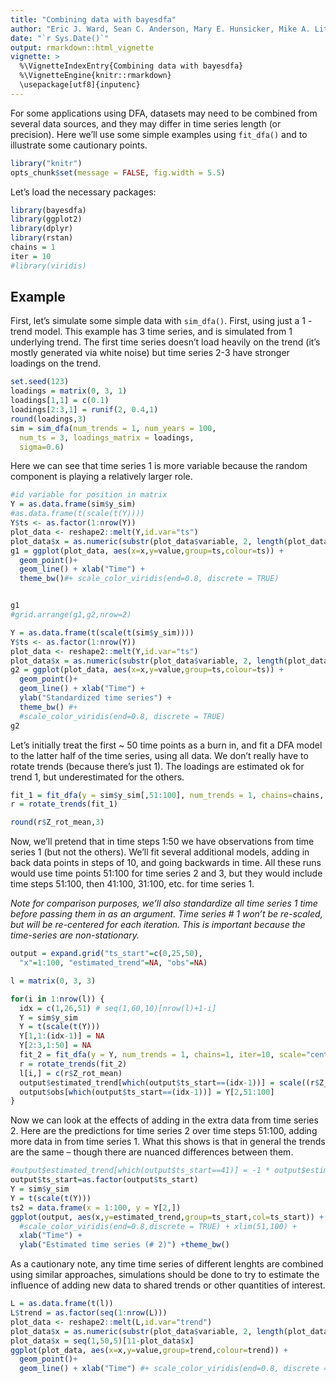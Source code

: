 ```yaml
---
title: "Combining data with bayesdfa"
author: "Eric J. Ward, Sean C. Anderson, Mary E. Hunsicker, Mike A. Litzow, Luis A. Damiano, Mark D. Scheuerell, Elizabeth E. Holmes, Nick Tolimieri"
date: "`r Sys.Date()`"
output: rmarkdown::html_vignette
vignette: >
  %\VignetteIndexEntry{Combining data with bayesdfa}
  %\VignetteEngine{knitr::rmarkdown}
  \usepackage[utf8]{inputenc}
---
```


For some applications using DFA, datasets may need to be combined from several data sources, and they may differ in time series length (or precision). Here we'll use some simple examples using `fit_dfa()` and to illustrate some cautionary points. 
   
```r
library("knitr")
opts_chunk$set(message = FALSE, fig.width = 5.5)
```

Let's load the necessary packages:

```r
library(bayesdfa)
library(ggplot2)
library(dplyr)
library(rstan)
chains = 1
iter = 10
#library(viridis)
```

## Example

First, let's simulate some simple data with `sim_dfa()`. First, using just a 1 - trend model. This example has 3 time series, and is simulated from 1 underlying trend. The first time series doesn't load heavily on the trend (it's mostly generated via white noise) but time series 2-3 have stronger loadings on the trend.

```r
set.seed(123)
loadings = matrix(0, 3, 1)
loadings[1,1] = c(0.1)
loadings[2:3,1] = runif(2, 0.4,1)
round(loadings,3)
sim = sim_dfa(num_trends = 1, num_years = 100, 
  num_ts = 3, loadings_matrix = loadings, 
  sigma=0.6)
```

Here we can see that time series 1 is more variable because the random component is playing a relatively larger role.  

```r
#id variable for position in matrix 
Y = as.data.frame(sim$y_sim)
#as.data.frame(t(scale(t(Y))))
Y$ts <- as.factor(1:nrow(Y))
plot_data <- reshape2::melt(Y,id.var="ts")
plot_data$x = as.numeric(substr(plot_data$variable, 2, length(plot_data$variable)))
g1 = ggplot(plot_data, aes(x=x,y=value,group=ts,colour=ts)) +
  geom_point()+
  geom_line() + xlab("Time") +
  theme_bw()#+ scale_color_viridis(end=0.8, discrete = TRUE)


g1
#grid.arrange(g1,g2,nrow=2)
```

```r
Y = as.data.frame(t(scale(t(sim$y_sim))))
Y$ts <- as.factor(1:nrow(Y))
plot_data <- reshape2::melt(Y,id.var="ts")
plot_data$x = as.numeric(substr(plot_data$variable, 2, length(plot_data$variable)))
g2 = ggplot(plot_data, aes(x=x,y=value,group=ts,colour=ts)) +
  geom_point()+
  geom_line() + xlab("Time") + 
  ylab("Standardized time series") +
  theme_bw() #+ 
  #scale_color_viridis(end=0.8, discrete = TRUE)
g2
```

Let's initially treat the first ~ 50 time points as a burn in, and fit a DFA model to the latter half of the time series, using all data. We don't really have to rotate trends (because there's just 1). The loadings are estimated ok for trend 1, but underestimated for the others.  

```r
fit_1 = fit_dfa(y = sim$y_sim[,51:100], num_trends = 1, chains=chains, iter=iter)
r = rotate_trends(fit_1)
```
```r
round(r$Z_rot_mean,3)
```

Now, we'll pretend that in time steps 1:50 we have observations from time series 1 (but not the others). We'll fit several additional models, adding in back data points in steps of 10, and going backwards in time. All these runs would use time points 51:100 for time series 2 and 3, but they would include time steps 51:100, then 41:100, 31:100, etc. for time series 1.

*Note for comparison purposes, we'll also standardize all time series 1 time before passing them in as an argument. Time series # 1 won't be re-scaled, but will be re-centered for each iteration. This is important because the time-series are non-stationary.*

```r

output = expand.grid("ts_start"=c(0,25,50), 
  "x"=1:100, "estimated_trend"=NA, "obs"=NA)

l = matrix(0, 3, 3)

for(i in 1:nrow(l)) {
  idx = c(1,26,51) # seq(1,60,10)[nrow(l)+1-i]
  Y = sim$y_sim
  Y = t(scale(t(Y)))
  Y[1,1:(idx-1)] = NA
  Y[2:3,1:50] = NA
  fit_2 = fit_dfa(y = Y, num_trends = 1, chains=1, iter=10, scale="center")
  r = rotate_trends(fit_2)
  l[i,] = c(r$Z_rot_mean)
  output$estimated_trend[which(output$ts_start==(idx-1))] = scale((r$Z_rot_mean %*% r$trends_mean)[2,])
  output$obs[which(output$ts_start==(idx-1))] = Y[2,51:100]
}
```

Now we can look at the effects of adding in the extra data from time series 2. Here are the predictions for time series 2 over time steps 51:100, adding more data in from time series 1. What this shows is that in general the trends are the same -- though there are nuanced differences between them. 

```r
#output$estimated_trend[which(output$ts_start==41)] = -1 * output$estimated_trend[which(output$ts_start==41)]
output$ts_start=as.factor(output$ts_start)
Y = sim$y_sim
Y = t(scale(t(Y)))
ts2 = data.frame(x = 1:100, y = Y[2,])
ggplot(output, aes(x,y=estimated_trend,group=ts_start,col=ts_start)) + geom_line(size=2, alpha=0.7) + 
  #scale_color_viridis(end=0.8,discrete = TRUE) + xlim(51,100) + 
  xlab("Time") + 
  ylab("Estimated time series (# 2)") +theme_bw()
```

As a cautionary note, any time time series of different lenghts are combined using similar approaches, simulations should be done to try to estimate the influence of adding new data to shared trends or other quantities of interest.  

```r
L = as.data.frame(t(l))
L$trend = as.factor(seq(1:nrow(L)))
plot_data <- reshape2::melt(L,id.var="trend")
plot_data$x = as.numeric(substr(plot_data$variable, 2, length(plot_data$variable)))
plot_data$x = seq(1,50,5)[11-plot_data$x]
ggplot(plot_data, aes(x=x,y=value,group=trend,colour=trend)) +
  geom_point()+
  geom_line() + xlab("Time") #+ scale_color_viridis(end=0.8, discrete = TRUE)
```

